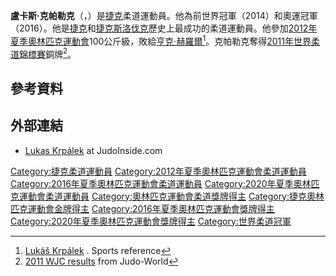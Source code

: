 {{noteTA
|1=zh-hans:克尔帕莱克;zh-hant:克帕勒克;
|2=zh-hans:卢卡什;zh-hant:盧卡斯;
}}
{{Infobox sportsperson
|name           = 盧卡斯·克帕勒克
|image          = Lukáš Krpálek - Rio 2016.jpg
|image_size     =
|caption        = 
|nationality    = [[捷克|捷克]]
|birth_date     = {{birth date and age|1990|11|15}}
|birth_place    = [[捷克斯洛伐克聯邦共和國|捷克斯洛伐克]][[伊赫拉瓦|伊赫拉瓦]]
|residence      =
|website        =
|height         = {{convert|1.98|m}}
|weight         = {{convert|100|kg}}
|sport          = [[柔道|柔道]]
|event          = 100公斤級
|club           = [[USK_Praha|USK Praha]]
|coach          = Petr Lacina
|retired        =
|coaching       =
|medaltemplates =  
{{MedalSport | 男子[[柔道|柔道]] }}
{{MedalCountry | {{CZE}} }} 
{{MedalOlympic}} 
{{MedalGold|[[2016年夏季奧林匹克運動會|2016 里約熱內盧]] | [[2016年夏季奧林匹克運動會男子100公斤級柔道比賽|100公斤級]]}} 
{{MedalGold|[[2020年夏季奧林匹克運動會|2020 東京]] | [[2020年夏季奧林匹克運動會男子100公斤以上級柔道比賽|100公斤以上級]]}} 
{{MedalCompetition | [[世界柔道錦標賽|世界錦標賽]]}} 
{{MedalGold  |[[2014年世界柔道錦標賽|2014 車里雅賓斯克]] | 100公斤級}} 
{{MedalGold  |[[2019年世界柔道錦標賽|2019 東京]] | 100公斤以上級}} 
{{MedalBronze |[[2011年世界柔道錦標賽|2011 巴黎]] | 100公斤級}}
{{MedalBronze |[[2013年世界柔道錦標賽|2013 里約熱內盧]] | 100公斤級}}
{{MedalCompetition | [[歐洲運動會|歐洲運動會]]}}
{{MedalSilver|[[2015年歐洲運動會柔道比賽|2015 巴庫]] | 100公斤級}}
{{MedalCompetition | [[世界大學運動會|世界大學運動會]]}} 
{{MedalGold | [[2013年夏季世界大學運動會|2013 喀山]] | [[2013年夏季世界大學運動會柔道比賽|100公斤級]]}} 
{{MedalGold | [[2013年夏季世界大學運動會|2013 喀山]] | [[2013年夏季世界大學運動會柔道比賽|無限量級]]}}
|show-medals    =yes
|updated        = 2019年8月31日
}}
'''盧卡斯·克帕勒克'''（{{lang-cs|'''Lukáš Krpálek'''}}，{{bd|1990年|11月15日}}）是[[捷克|捷克]]柔道運動員。他為前世界冠軍（2014）和奧運冠軍（2016）。他是[[捷克|捷克]]和[[捷克斯洛伐克|捷克斯洛伐克]]歷史上最成功的柔道運動員。他參加[[2012年夏季奧林匹克運動會|2012年夏季奧林匹克運動會]]100公斤級，敗給[[亨克·赫羅爾|亨克·赫羅爾]]<ref>[http://www.sports-reference.com/olympics/athletes/kr/lukas-krpalek-1.html Lukáš Krpálek] {{Wayback|url=http://www.sports-reference.com/olympics/athletes/kr/lukas-krpalek-1.html |date=20121217161525 }}. Sports reference</ref>。克帕勒克奪得[[2011年世界柔道錦標賽|2011年世界柔道錦標賽]]銅牌<ref>[http://www.judo-world.net/ijf/world/wc2011/tta_menue.php?modus=1024&sprache=english 2011 WJC results] {{webarchive|url=https://web.archive.org/web/20121115125322/http://www.judo-world.net/ijf/world/wc2011/tta_menue.php?modus=1024&sprache=english |date=2012-11-15 }} from Judo-World</ref>。

==參考資料==
{{reflist}}

==外部連結==
{{Commons category|Lukáš Krpálek}}
*[http://www.judoinside.com/judoka/view/41555/ Lukas Krpálek] {{Wayback|url=http://www.judoinside.com/judoka/view/41555/ |date=20161017230942 }} at JudoInside.com

{{s-start}}
{{s-sports|soly}}
{{succession box
| before = [[彼得·考卡爾|彼得·考卡爾]]
| title = {{CZE}}[[奧林匹克運動會捷克代表團掌旗官列表|掌旗官]]
| years = [[2016年夏季奧林匹克運動會|2016 里約熱內盧]]
| after = [[托馬什·薩托蘭斯基|托馬什·薩托蘭斯基]]<br>[[佩特拉·克維托娃|佩特拉·克維托娃]]
}}
{{s-end}}

{{DEFAULTSORT:Krpalek, Lukas}}
[[Category:捷克柔道運動員|Category:捷克柔道運動員]]
[[Category:2012年夏季奧林匹克運動會柔道運動員|Category:2012年夏季奧林匹克運動會柔道運動員]]
[[Category:2016年夏季奧林匹克運動會柔道運動員|Category:2016年夏季奧林匹克運動會柔道運動員]]
[[Category:2020年夏季奧林匹克運動會柔道運動員|Category:2020年夏季奧林匹克運動會柔道運動員]]
[[Category:奧林匹克運動會柔道獎牌得主|Category:奧林匹克運動會柔道獎牌得主]]
[[Category:捷克奧林匹克運動會金牌得主|Category:捷克奧林匹克運動會金牌得主]]
[[Category:2016年夏季奧林匹克運動會獎牌得主|Category:2016年夏季奧林匹克運動會獎牌得主]]
[[Category:2020年夏季奧林匹克運動會獎牌得主|Category:2020年夏季奧林匹克運動會獎牌得主]]
[[Category:世界柔道冠軍|Category:世界柔道冠軍]]